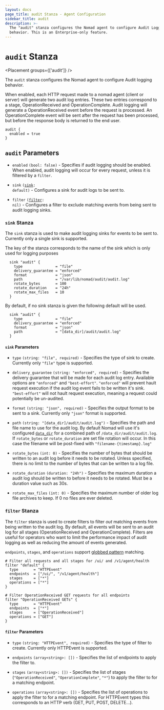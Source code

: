 ```yaml
---
layout: docs
page_title: audit Stanza - Agent Configuration
sidebar_title: audit
description: >-
  The "audit" stanza configures the Nomad agent to configure Audit Logging
  behavior. This is an Enterprise-only feature.
---
```


# `audit` Stanza

<Placement groups={['audit']} />

The `audit` stanza configures the Nomad agent to configure Audit logging behavior.

When enabled, each HTTP request made to a nomad agent (client or server) will
generate two audit log entries. These two entries correspond to a stage,
OperationReceived and OperationComplete. Audit logging will generate a 
OperationReceived event before the request is processed. An OperationComplete
event will be sent after the request has been processed, but before the response
body is returned to the end user.

```hcl
audit {
  enabled = true
}
```

## `audit` Parameters

- `enabled` `(bool: false)` - Specifies if audit logging should be enabled.
  When enabled, audit logging will occur for every request, unless it is
  filtered by a `filter`.

- `sink` <code>([sink](#sink-stanza): default)</code> - Configures a sink
  for audit logs to be sent to.

- `filter` <code>([filter](#filter-stanza): nil)</code> - Configures a filter
  to exclude matching events from being sent to audit logging sinks.

### `sink` Stanza

The `sink` stanza is used to make audit logging sinks for events to be 
sent to. Currently only a single sink is supported.

The key of the stanza corresponds to the name of the sink which is only used 
for logging purposes

```hcl
  sink "audit" {
    type               = "file"
    delivery_guarantee = "enforced"
    format             = "json"
    path               = "/var/lib/nomad/audit/audit.log"
    rotate_bytes       = 100
    rotate_duration    = "24h"
    rotate_max_files   = 10
  }
```

By default, if no sink stanza is given the following default will be used.

```hcl
  sink "audit" {
    type               = "file"
    delivery_guarantee = "enforced"
    format             = "json"
    path               = "[data_dir]/audit/audit.log"
  }
```

#### `sink` Parameters

- `type` `(string: "file", required)` - Specifies the type of sink to create.
  Currently only `"file"` type is supported.

- `delivery_guarantee` `(string: "enforced", required)` - Specifies the 
  delivery guarantee that will be made for each audit log entry. Available
  options are `"enforced"` and `"best-effort"`. `"enforced"` will prevent
  hault request execution if the audit log event fails to be written it's sink.
  `"best-effort"` will not hault request execution, meaning a request could
  potentially be un-audited.

- `format` `(string: "json", required)` - Specifies the output format to be 
  sent to a sink. Currently only `"json"` format is supported.

- `path` `(string: "[data_dir]/audit/audit.log")` - Specifies the path and file
  name to use for the audit log. By default Nomad will use it's configured 
  [`data_dir`](/docs/configuration#data_dir) for a combined path of 
  `/data_dir/audit/audit.log`. If `rotate_bytes` or `rotate_duration` are set
  file rotation will occur. In this case the filename will be post-fixed with
  `"filename-{timestamp}.log"`

- `rotate_bytes` `(int: 0)` - Specifies the number of bytes that should be
  written to an audit log before it needs to be rotated. Unless specified,
  there is no limit to the number of bytes that can be written to a log file.

- `rotate_duration` `(duration: "24h")` - Specifies the maximum duration a
  audit log should be written to before it needs to be rotated. Must be a
  duration value such as 30s.

- `rotate_max_files` `(int: 0)` - Specifies the maximum number of older log
  file archives to keep. If 0 no files are ever deleted.

### `filter` Stanza

The `filter` stanza is used to create filters to filter *out* matching events
from being written to the audit log. By default, all events will be sent to an
audit log for all stages (OperationReceived and OperationComplete). Filters
are useful for operators who want to limit the performance impact of audit 
logging as well as reducing the amount of events generated.

`endpoints`, `stages`, and `operations` support [globbed pattern](https://github.com/ryanuber/go-glob/blob/master/README.md#example) matching.

```hcl
# Filter all requests and all stages for /ui/ and /v1/agent/health
filter "default" {
  type       = "HTTPEvent"
  endpoints  = ["/ui/", "/v1/agent/health"]
  stages     = ["*"]
  operations = ["*"]
}

# Filter OperationReceived GET requests for all endpoints
filter "OperationReceived GETs" {
  type       = "HTTPEvent"
  endpoints  = ["*"]
  stages     = ["OperationReceived"]
  operations = ["GET"]
}
```

#### `filter` Parameters

- `type` `(string: "HTTPEvent", required)` - Specifies the type of filter to 
  create. Currently only HTTPEvent is supported.

- `endpoints` `(array<string>: [])` - Specifies the list of endpoints to apply
  the filter to.

- `stages` `(array<string>: [])` - Specifies the list of stages 
  (`"OperationReceived"`, `"OperationComplete"`, `"*"`) to apply the filter to
  for a matching endpoint.

- `operations` `(array<string>: [])` - Specifies the list of operations to
  apply the filter to for a matching endpoint. For HTTPEvent types this 
  corresponds to an HTTP verb (GET, PUT, POST, DELETE...).

